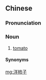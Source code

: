 ==Chinese==
{{zh-forms|type=12}}

===Pronunciation===
{{zh-pron
|m=yángshìzi
|cat=n
}}

===Noun===
{{zh-noun}}

# {{lb|zh|dialectal Mandarin}} [[tomato]]

====Synonyms====
{{zh-dial|番茄}}

[[mg:洋柿子]]